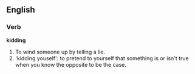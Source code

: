 ==English==
===Verb===
'''kidding'''
#To wind someone up by telling a lie.
#'kidding youself': to pretend to yourself that something is or isn't true when you know the opposite to be the case.